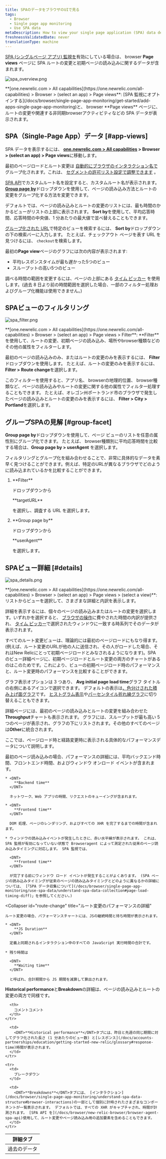 ```yaml
---
title: SPAのデータをブラウザのUIで見る
tags:
  - Browser
  - Single page app monitoring
  - Use SPA data
metaDescription: How to view your single page application (SPA) data details in browser.
freshnessValidatedDate: never
translationType: machine
---
```


[SPA (シングルページ アプリ) 監視を](/docs/browser/single-page-app-monitoring/get-started/welcome-single-page-app-monitoring)有効にしている場合は、 browser <DNT>**Page views**</DNT> ページに SPA ルートの変更と初期ページの読み込みに関するデータが含まれます。

<img
  title="spa_overview.png"
  alt="spa_overview.png"
  src="/images/browser_screenshot-full_spa-pageviews.webp"
/>

<figcaption>
  <DNT>**[one.newrelic.com > All capabilities](https://one.newrelic.com/all-capabilities) > Browser > (select an app) > Page views**</DNT>: [SPA 監視にオプトインする](/docs/browser/single-page-app-monitoring/get-started/add-apps-single-page-app-monitoring)と、 browser <DNT>**Page views**</DNT> ページに、ルートの変更や関連する非同期browserアクティビティなどの SPA データが表示されます。
</figcaption>

## SPA（Single-Page App）データ [#app-views]

SPA データを表示するには、 <DNT>**[one.newrelic.com > All capabilities](https://one.newrelic.com/all-capabilities) > Browser > (select an app) > Page views**</DNT>に移動します。

最初のページロードとルート変更は [自動的にブラウザのインタラクション名で](/docs/browser/new-relic-browser/configuration/group-browser-metrics-urls#hierarchy) グループ化されます。これは、 [セグメントの許可リスト設定で調整できます](/docs/browser/new-relic-browser/installation-configuration/url-whitelists-grouping-browser-metrics) 。

[SPA API](/docs/browser/new-relic-browser/browser-agent-spa-api)でカスタムルート名を設定すると、カスタムルート名が表示されます。 [<DNT>**Group page by**</DNT>](/docs/browser/single-page-app-monitoring/use-spa-data/view-spa-data-new-relic-browser#group-facet)ドロップダウンを使用して、ページの読み込み方法とルートの変更をグループ化する方法を変更できます。

デフォルトでは、ページの読み込みとルートの変更のリストには、最も時間のかかるビューがリストの上部に表示されます。 <DNT>**Sort by**</DNT>を使用して、平均応答時間、応答時間の中央値、1 分あたりの最大値で並べ替えることもできます。

[グループ化された URL](/docs/browser/new-relic-browser/configuration/group-browser-metrics-urls#hierarchy)で特定のビューを検索するには、 <DNT>**Sort by**</DNT>ドロップダウンの下の検索バーに入力します。 たとえば、チェックアウト ページを表す URL を見つけるには、 `checkout`を検索します。

最初の<DNT>**Page view**</DNT>ページのグラフには次の内容が表示されます:

* 平均レスポンスタイムが最も遅かった5つのビュー
* スループットの高い5つのビュー

調べる時間の範囲を変更するには、ページの上部にある [タイム ピッカー](/docs/query-your-data/explore-query-data/dashboards/manage-your-dashboard/#dash-time-picker) を使用します。(過去 8 日より前の時間範囲を選択した場合、一部のフィルター処理およびグループ化機能は使用できません。)

## SPAビューのフィルタリング

<img
  title="spa_filter.png"
  alt="spa_filter.png"
  src="/images/browser_screenshot-full_spa-filters.webp"
/>

<figcaption>
  <DNT>**[one.newrelic.com > All capabilities](https://one.newrelic.com/all-capabilities) > Browser > (select an app) > Page views > Filter**</DNT>: <DNT>**Filter**</DNT> を使用して、ルートの変更、初期ページの読み込み、場所やbrowser種類などのその他の属性をフィルターします。
</figcaption>

最初のページの読み込みのみ、またはルートの変更のみを表示するには、 <DNT>**Filter**</DNT>ドロップダウンを使用します。 たとえば、ルートの変更のみを表示するには、 <DNT>**Filter > Route change**</DNT>を選択します。

このフィルターを使用すると、アプリ名、 browserの地理的位置、 browser種類など、ページの読み込みやルートの変更に関する他の属性でフィルター処理することもできます。 たとえば、オレゴン州ポートランド市のブラウザで発生したページの読み込みとルートの変更のみを表示するには、 <DNT>**Filter > City > Portland**</DNT>を選択します。

## グループSPAの見解 [#group-facet]

<DNT>**Group page by**</DNT>ドロップダウンを使用して、ページ ビューのリストを任意の属性別にグループ化できます。 たとえば、 browser種類別に平均応答時間を比較する場合は、<DNT>**Group page by > userAgent**</DNT> を選択します。

フィルタリングとグループ化を組み合わせることで、非常に具体的なデータを素早く見つけることができます。例えば、特定のURLが異なるブラウザでどのように読み込まれているかを比較することができます。

1. <DNT>
     **Filter**
   </DNT>

   ドロップダウンから

   <DNT>
     **targetURL**
   </DNT>

   を選択し、調査する URL を選択します。

2. <DNT>
     **Group page by**
   </DNT>

   ドロップダウンから

   <DNT>
     **userAgent**
   </DNT>

   を選択します。

## SPAビュー詳細 [#details]

<img
  title="spa_details.png"
  alt="spa_details.png"
  src="/images/browser_screenshot-full_pageview-details.webp"
/>

<figcaption>
  <DNT>**[one.newrelic.com > All capabilities](https://one.newrelic.com/all-capabilities) > Browser > (select an app) > Page views > (select a view)**</DNT>: リストからビューを選択して、さまざまな詳細と内訳を表示します。
</figcaption>

詳細を表示するには、個々のページの読み込みまたはルートの変更を選択します。いずれかを選択すると、 [ブラウザの操作](/docs/browser/single-page-app-monitoring/understand-spa-data-structure#browser-interactions)に費やされた時間の内訳が提供され、 [タイム ピッカー](/docs/query-your-data/explore-query-data/dashboards/manage-your-dashboard/#dash-time-picker)で選択されたウィンドウに一致する時系列でそのデータが表示されます。

すべてのルート変更ビューは、理論的には最初のページロードにもなり得ます。(例えば、ルート変更のURLが他の人に送信され、その人がロードした場合、それはNew Relicにとって初期ページロードとみなされるようになります)。SPA のビュー詳細ページに、初期ページロードとルート変更の両方のチャートがあるのはこのためです。これにより、ビューの初期ページロード時のパフォーマンスと、ルート変更時のパフォーマンスを比較することができます。

グラフ表示オプションは 3 つあり、 <DNT>**Avg initial page load time**</DNT>グラフ タイトルの右側にあるアイコンで選択できます。 デフォルトの表示は[、色分けされた積み上げ面グラフ](/docs/apm/new-relic-apm/ui-functions/standard-dashboard-features)です。 [ヒストグラム表示](/docs/apm/applications-menu/features/histograms-viewing-data-distribution)や[パーセンタイル折れ線グラフ](/docs/apm/applications-menu/features/percentiles-comparing-ranked-data)に切り替えることもできます。

詳細ページには、最初のページの読み込みとルートの変更を組み合わせた<DNT>**Throughput**</DNT>チャートも表示されます。 グラフには、スループットが最も高い 5 つのページが表示され、グラフの下にリストされます。その他のすべてのページは<DNT>**Other**</DNT>に統合されます。

ここでは、ページロード時と経路変更時に表示される具体的なパフォーマンスデータについて説明します。

<CollapserGroup>
  <Collapser
    id="page-load"
    title="初期ページロードパフォーマンスの詳細"
  >
    最初のページ読み込みの場合、パフォーマンスの詳細には、平均バックエンド時間、フロントエンド時間、およびウィンドウ オンロード イベントが含まれます。

    * <DNT>
        **Backend time**
      </DNT>

      ネットワーク、Web アプリの時間、リクエストのキューイングが含まれます。

    * <DNT>
        **Frontend time**
      </DNT>

      DOM 処理、ページのレンダリング、およびすべての XHR を完了するまでの時間が含まれます。

    * ウィンドウの読み込みイベントが発生したときに、赤い水平線が表示されます。 これは、SPA 監視が有効になっていない状態で Browseragent によって測定された従来のページ読み込みタイミングに対応します。 SPA 監視では、

      <DNT>
        **frontend time**
      </DNT>

      が完了する前にウィンドウ ロード イベントが発生することがよくあります。 (SPA ページの読み込みタイミングが従来のページの読み込みタイミングとどのように異なるかの詳細については、 [「SPA データ収集について](/docs/browser/single-page-app-monitoring/use-spa-data/understand-spa-data-collection#page-load-timing-diff)」を参照してください。)
  </Collapser>

  <Collapser
    id="route-change"
    title="ルート変更のパフォーマンスの詳細"
  >
    ルート変更の場合、パフォーマンスチャートには、JSの継続時間と待ち時間が表示されます。

    * <DNT>
        **JS Duration**
      </DNT>

      定義上同期されるインタラクション中のすべての JavaScript 実行時間の合計です。

    * 残り時間は

      <DNT>
        **Waiting time**
      </DNT>

      と呼ばれ、合計期間から JS 期間を減算して算出されます。
  </Collapser>
</CollapserGroup>

<DNT>**Historical performance**</DNT>と<DNT>**Breakdown**</DNT>の詳細は、ページの読み込みとルートの変更の両方で同様です。

<table>
  <thead>
    <tr>
      <th style={{ width: "150px" }}>
        詳細タブ
      </th>

      <th>
        コメントコメント
      </th>
    </tr>
  </thead>

  <tbody>
    <tr>
      <td>
        過去のデータ
      </td>

      <td>
        <DNT>**Historical performance**</DNT>タブには、昨日と先週の同じ期間に対してグラフ化された長さ (1 分あたりのビュー数) と[レスポンス](/docs/accounts-partnerships/education/getting-started-new-relic/glossary#response-time)時間が表示されます。
      </td>
    </tr>

    <tr>
      <td>
        ブレークダウン
      </td>

      <td>
        <DNT>**Breakdowns**</DNT>タブには、 [インタラクション](/docs/browser/single-page-app-monitoring/understand-spa-data-structure#browser-interactions)の一部として個別に計時されたさまざまなコンポーネントが一覧表示されます。 デフォルトでは、すべての XHR がキャプチャされ、時間が計測されます。 [SPA API を](/docs/browser/new-relic-browser/browser-agent-spa-api)使用して、ルート変更やページ読み込み用の追加要素を含めることもできます。
      </td>
    </tr>
  </tbody>
</table>
